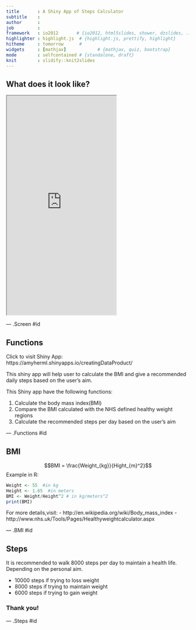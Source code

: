 ```yaml
---
title       : A Shiny App of Steps Calculator
subtitle    : 
author      : 
job         : 
framework   : io2012       # {io2012, html5slides, shower, dzslides, ...}
highlighter : highlight.js  # {highlight.js, prettify, highlight}
hitheme     : tomorrow      # 
widgets     : [mathjax]            # {mathjax, quiz, bootstrap}
mode        : selfcontained # {standalone, draft}
knit        : slidify::knit2slides
---
```


## What does it look like? 

<iframe src = 'http://amyherml.shinyapps.io/creatingDataProduct/' height='600px'></iframe>

--- .Screen #id 

## Functions

Click to visit Shiny App: 
https://amyherml.shinyapps.io/creatingDataProduct/

This shiny app will help user to calculate the BMI and give a recommended daily steps based on the user's aim. 

This Shiny app have the following functions: 

1. Calculate the body mass index(BMI)
2. Compare the BMI calculated with the NHS defined healthy weight regions
3. Calculate the recommended steps per day based on the user's aim

--- .Functions #id 


## BMI
$$BMI = \frac{Weight_{kg}}{Hight_{m}^2}$$
Example in R: 
```r
Weight <- 55  #in kg  
Height <- 1.65  #in meters
BMI <- Weight/Height^2 # in kg/meters^2
print(BMI)
```

For more details,visit: 
- http://en.wikipedia.org/wiki/Body_mass_index
- http://www.nhs.uk/Tools/Pages/Healthyweightcalculator.aspx

--- .BMI #id 

## Steps
It is recommended to walk 8000 steps per day to maintain a health life. Depending on the personal aim. 

- 10000 steps if trying to loss weight
- 8000 steps if trying to maintain weight
- 6000 steps if trying to gain weight 

### Thank you!

--- .Steps #id


